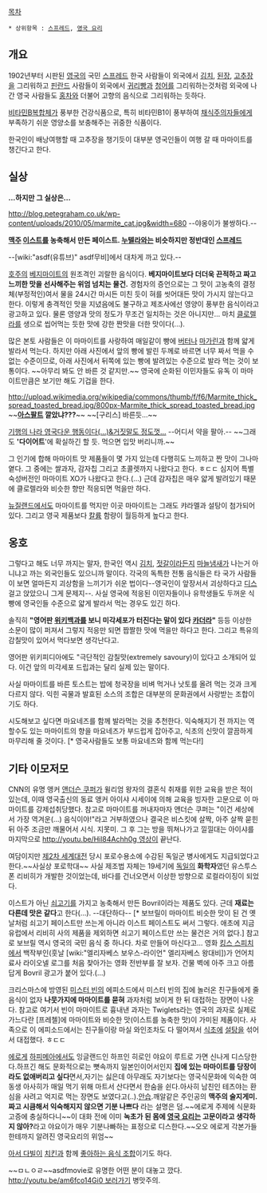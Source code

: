 [[목차]]
 * 상위항목 : [[스프레드]], [[영국 요리]] 

== 개요 ==
1902년부터 시판된 [[영국]]의 국민 [[스프레드]] 한국 사람들이 외국에서 [[김치]], [[된장]], [[고추장]]을 그리워하고 [[핀란드]] 사람들이 외국에서 [[귀리]]빵과 [[청어]]를 그리워하는것처럼 외국에 나간 영국 사람들도 [[홍차]]와 더불어 고향의 음식으로 그리워하는 듯하다.

[[비타민B복합체]]가 풍부한 건강식품으로, 특히 비타민B1이 풍부하여 [[채식주의]]자들에게 부족하기 쉬운 영양소를 보충해주는 귀중한 식품이다.

한국인이 배낭여행할 때 고추장을 챙기듯이 대부분 영국인들이 여행 갈 때 마마이트를 챙긴다고 한다.






== 실상==
'''...하지만 그 실상은...'''

http://blog.petegraham.co.uk/wp-content/uploads/2010/05/marmite_cat.jpg&width=680
--야옹이가 불쌍하다.--

'''[[맥주]] [[이스트]]를 농축해서 만든 페이스트. [[누텔라]]와는 비슷하지만 정반대인 [[스프레드]]'''

--[wiki:"asdf(유튜브)" asdf무비]에서 대차게 까고 있다.--

[[호주]]의 [[베지마이트]]의 원조격인 괴랄한 음식이다. '''베지마이트보다 더더욱 끈적하고 짜고 느끼한 맛을 선사해주는 위엄 넘치는 물건.''' 경험자의 증언으로는 그 맛이 고농축의 결정체(부정적인)여서 물을 24시간 마시든 미친 듯이 혀를 씻어대든 맛이 가시지 않는다고 한다. 이렇게 충격적인 맛을 지녔음에도 불구하고 제조사에선 영양이 풍부한 음식이라고 광고하고 있다. 물론 영양과 맛의 정도가 무조건 일치하는 것은 아니지만... 마치 [[클로렐라]]를 생으로 씹어먹는 듯한 맛에 강한 짠맛을 더한 맛이다(...).

많은 본토 사람들은 이 마마이트를 사랑하여 매일같이 빵에 [[버터]]나 [[마가린]]과 함께 얇게 발라서 먹는다. 하지만 아래 사진에서 앞의 빵에 발린 두께로 바르면 너무 짜서 먹을 수 없는 수준이므로, 아래 사진에서 뒤쪽에 있는 빵에 발려있는 수준으로 발라 먹는 것이 보통이다. ~~아무리 봐도 안 바른 것 같지만.~~ 영국에 순화된 이민자들도 유독 이 마마이트만큼은 보기만 해도 기겁을 한다.

http://upload.wikimedia.org/wikipedia/commons/thumb/f/f6/Marmite_thick_spread_toasted_bread.jpg/800px-Marmite_thick_spread_toasted_bread.jpg
~~'''[[아스팔트]] 깔았냐???'''~~ ~~[구리스] 바른듯...~~

[http://nownews.seoul.co.kr/news/newsView.php?id=20080901601004 기행의 나라 영국다운 행동이다(...)&거짓말도 정도껏...] --어디서 약을 팔아.-- ~~그래도 ''''다이어트''''에 확실하긴 할 듯. 먹으면 입맛 버리니까.~~

그 인기에 합해 마마이트 맛 제품들이 몇 가지 있는데 다행히도 느끼하고 짠 맛이 그나마 옅다. 그 중에는 쌀과자, 감자칩 그리고 초콜렛까지 나왔다고 한다. ㅎㄷㄷ 심지어 특별 숙성버전인 마마이트 XO가 나왔다고 한다.(...) 근데 감자칩은 매우 얇게 발려있기 때문에 클로렐라와 비슷한 향만 적응되면 먹을만 하다.

[[뉴질랜드]]에서도 마마이트를 먹지만 이곳 마마이트는 그래도 캬라멜과 설탕이 첨가되어 있다. 그리고 영국 제품보다 [[칼륨]] 함량이 월등하게 높다고 한다.
== 옹호 ==
그렇다고 해도 너무 까지는 말자, 한국인 역시 [[김치]], [[젓갈]]이라든지 [[마늘]]냄새가 나는거 아니냐고 까는 외국인들도 있으니까 말이다. 각국의 독특한 전통 음식들은 타 국가 사람들이 보면 얼마든지 괴상함을 느끼기가 쉬운 법이다--영국인이 앞장서서 괴상하다고 [[디스]] 걸고 앉았으니 그게 문제지--. 사실 영국에 적응된 이민자들이나 유학생들도 두꺼운 식빵에 영국인들 수준으로 얇게 발라서 먹는 경우도 있긴 하다. 

솔직히 '''"영어판 [[위키백과]]를 보니 미각세포가 터진다는 말이 있다 [[카더라]]"''' 등등 이상한 소문이 많이 퍼져서 그렇지 적응만 되면 짭짤한 맛에 먹을만 하다고 한다. 그리고 특유의 감칠맛이 있어서 먹다보면 생각난다고.

영어판 위키피디아에도 "극단적인 감칠맛(extremely savoury)이 있다고 소개되어 있다. 이건 앞의 미각세포 드립과는 달리 실제 있는 말이다.

사실 마마이트를 바른 토스트는 밥에 청국장을 비벼 먹거나 낫토를 올려 먹는 것과 크게 다르지 않다. 익힌 곡물과 발효된 소스의 조합은 대부분의 문화권에서 사랑받는 조합이기도 하다.

시도해보고 싶다면 마요네즈를 함께 발라먹는 것을 추천한다. 익숙해지기 전 까지는 역할수도 있는 마마이트의 향을 마요네즈가 부드럽게 잡아주고, 식초의 신맛이 깔끔하게 마무리해 줄 것이다. [* 영국사람들도 보통 마요네즈와 함께 먹는다!]
== 기타 이모저모 ==
CNN의 유명 앵커 [[앤더슨 쿠퍼]]가 윌리엄 왕자의 결혼식 취재를 위한 교육을 받은 적이 있는데, 이때 영국출신의 동료 앵커 아이샤 시세이에 의해 교육을 빙자한 고문으로 이 마마이트를 강제섭취당했다. 참고로 마마이트를 꺼내자마자 앤더슨 쿠퍼는 "이건 세상에서 가장 역겨운(...) 음식이야!"라고 거부하였으나 결국은 비스킷에 살짝, 아주 살짝 묻힌 뒤 아주 조금만 깨물어서 시식. 지못미. 그 후 그는 방을 뛰쳐나가고 낄낄대는 아이샤를 마지막으로 [[http://youtu.be/Hil84Achh0g 영상]]이 끝난다. 

여담이지만 [[제2차 세계대전]] 당시 포로수용소에 수감된 독일군 병사에게도 지급되었다고 한다.~~사실상 포로학대~~ 사실 제조법 자체는 19세기에 [[독일]]의 '''화학자'''였던 유스투스 폰 리비히가 개발한 것이었는데, 바다를 건너오면서 이상한 방향으로 로컬라이징이 되었다. 

이스트가 아닌 [[쇠고기]]를 가지고 농축해서 만든 Bovril이라는 제품도 있다. 근데 '''재료는 다른데 맛은 같다'''고 한다(...). --대단하다-- [* 보브릴이 마마이트 비슷한 맛이 된 건 옛날처럼 쇠고기 페이스트만 쓰는게 아니라 이스트 페이스트도 써서 그렇다. 애초에 지금 유럽에서 리비히 사의 제품을 제외하면 쇠고기 페이스트만 쓰는 물건은 거의 없다.] 참고로 보브릴 역시 영국의 국민 음식 중 하나다. 차로 만들어 마신다고... 영화 [[킹스 스피치]]에서 백작부인(훗날 [wiki:"엘리자베스 보우스-라이언" 엘리자베스 왕대비])가 언어치료사 라이오넬 로그를 처음 찾아가는 영화 전반부를 잘 보자. 건물 벽에 아주 크고 아름답게 Bovril 광고가 붙어 있다.(...)

크리스마스에 방영된 [[미스터 빈]]의 에피소드에서 미스터 빈의 집에 놀러온 친구들에게 줄 음식이 없자 '''나뭇가지에 마마이트를 묻혀''' 과자처럼 보이게 한 뒤 대접하는 장면이 나온다. 참고로 여기서 빈이 마마이트로 흉내낸 과자는 Twiglets라는 영국의 과자로 실제로 가느다란 [프레첼]에 마마이트와 비슷한 맛(이스트를 농축한 맛)이 가미된 제품이다. 사족으로 이 에피소드에서는 친구들이랑 마실 와인조차도 다 떨어져서 [[식초]]에 [[설탕]]을 섞어서 대접했다. ㅎㄷㄷ

[[에로게]] [[하피메아]]에서도 잉글랜드인 하프인 히로인 야요이 루트로 가면 신나게 디스당한다.하프긴 해도 문화적으로는 뼛속까지 일본인이어서인지 '''집에 있는 마마이트를 당장이라도 없애버리고 싶다'''면서,자기는 싫은데 아무래도 자기보다는 영국식문화에 익숙한 여동생 아사히가 매일 먹기 위해 마트서 산다면서 한숨을 쉰다.아사히 남친인 테츠야는 환심을 사려고 억지로 먹는 장면도 보였다고(..).[[안습]].깨알같은 주인공의 '''맥주의 술지게미.짜고 시큼해서 익숙해지지 않으면 기분 나쁘다''' 라는 설명은 덤.~~에로게 주제에 식문화 고증에 충실하다니~~이 대화 전에 이미 '''녹초가 된 몸에 [[영국 요리]]는 고문이라고 생각하지 않아?'''라고 야요이가 매우 기분나빠하는 표정으로 디스한다.~~오오 에로게 각본가들한테까지 알려진 영국요리의 위엄~~

[[아서 다빌]]이 [[치킨]]과 함께 [http://youtu.be/9e68GXra2qc?t=5m39s 좋아하는 음식 조합]이기도 하다.

~~ㅁㄴㅇㄹ~~asdfmovie로 유명한 어떤 분이 대놓고 깠다.
[[http://youtu.be/am6fco14Gi0 보러가기]] 병맛주의.
